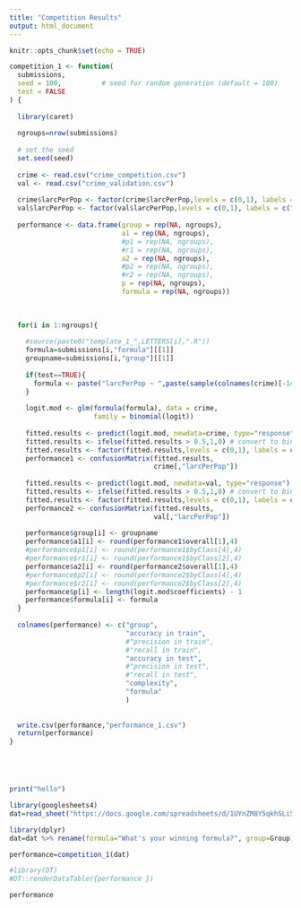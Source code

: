 ```yaml
---
title: "Competition Results"
output: html_document
---
```


```r
knitr::opts_chunk$set(echo = TRUE)
```



```r
competition_1 <- function(
  submissions,
  seed = 100,          # seed for random generation (default = 100)
  test = FALSE
) {
  
  library(caret)
  
  ngroups=nrow(submissions)
  
  # set the seed
  set.seed(seed)
  
  crime <- read.csv("crime_competition.csv")
  val <- read.csv("crime_validation.csv")
  
  crime$larcPerPop <- factor(crime$larcPerPop,levels = c(0,1), labels = c("0","1"))
  val$larcPerPop <- factor(val$larcPerPop,levels = c(0,1), labels = c("0","1"))
  
  performance <- data.frame(group = rep(NA, ngroups),
                            a1 = rep(NA, ngroups),
                            #p1 = rep(NA, ngroups),
                            #r1 = rep(NA, ngroups),
                            a2 = rep(NA, ngroups),
                            #p2 = rep(NA, ngroups),
                            #r2 = rep(NA, ngroups),
                            p = rep(NA, ngroups),
                            formula = rep(NA, ngroups))
  
  
  
  for(i in 1:ngroups){
    
    #source(paste0("template_1_",LETTERS[i],".R"))
    formula=submissions[i,"formula"][[1]]
    groupname=submissions[i,"group"][[1]]
    
    if(test==TRUE){
      formula <- paste("larcPerPop ~ ",paste(sample(colnames(crime)[-140],rbinom(1,130,0.5)),collapse=" + "))
    }
    
    logit.mod <- glm(formula(formula), data = crime, 
                     family = binomial(logit)) 
    
    fitted.results <- predict(logit.mod, newdata=crime, type="response") # predict probabilities
    fitted.results <- ifelse(fitted.results > 0.5,1,0) # convert to binary
    fitted.results <- factor(fitted.results,levels = c(0,1), labels = c("0","1"))
    performance1 <- confusionMatrix(fitted.results,
                                    crime[,"larcPerPop"])
    
    fitted.results <- predict(logit.mod, newdata=val, type="response") # predict probabilities
    fitted.results <- ifelse(fitted.results > 0.5,1,0) # convert to binary
    fitted.results <- factor(fitted.results,levels = c(0,1), labels = c("0","1"))
    performance2 <- confusionMatrix(fitted.results,
                                    val[,"larcPerPop"])
    
    performance$group[i] <- groupname
    performance$a1[i] <- round(performance1$overall[1],4)
    #performance$p1[i] <- round(performance1$byClass[4],4)
    #performance$r1[i] <- round(performance1$byClass[2],4)
    performance$a2[i] <- round(performance2$overall[1],4)
    #performance$p2[i] <- round(performance2$byClass[4],4)
    #performance$r2[i] <- round(performance2$byClass[2],4)
    performance$p[i] <- length(logit.mod$coefficients) - 1
    performance$formula[i] <- formula
  }
  
  colnames(performance) <- c("group",
                             "accuracy in train",
                             #"precision in train",
                             #"recall in train",
                             "accuracy in test",
                             #"precision in test",
                             #"recall in test",
                             "complexity",
                             "formula"
                             )
  
  
  write.csv(performance,"performance_1.csv")
  return(performance) 
}






```


```r

print("hello")

library(googlesheets4)
dat=read_sheet("https://docs.google.com/spreadsheets/d/1UYnZM8Y5qkhSLi5yu_-Q4uIXYxiLlzUiwnEMs61zIVs/edit#gid=1250472961")

library(dplyr)
dat=dat %>% rename(formula="What's your winning formula?", group=Group)

performance=competition_1(dat)

```

```r
#library(DT)
#DT::renderDataTable({performance })

performance


```
